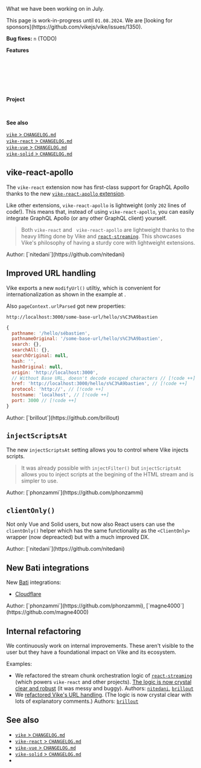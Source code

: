 
What we have been working on in July.

<Construction>
 This page is work-in-progress until <code>01.08.2024</code>.
</Construction>

<Contribution>
  We are [looking for sponsors](https://github.com/vikejs/vike/issues/1350).
</Contribution>

**Bug fixes:** `n` (TODO)

**Features**

<Link href="#vike-react-apollo" /><br/>
<Link href="#improved-url-handling" /><br/>
<Link href="#injectscriptsat" /><br/>
<Link href="#clientonly" /><br/>
<Link href="#new-bati-integrations" /><br/>

**Project**

<Link href="#internal-refactoring" /><br/>

**See also**

[`vike` > `CHANGELOG.md`](https://github.com/vikejs/vike/blob/main/CHANGELOG.md)  
[`vike-react` > `CHANGELOG.md`](https://github.com/vikejs/vike-react/blob/main/packages/vike-react/CHANGELOG.md)  
[`vike-vue` > `CHANGELOG.md`](https://github.com/vikejs/vike-vue/blob/main/packages/vike-vue/CHANGELOG.md)  
[`vike-solid` > `CHANGELOG.md`](https://github.com/vikejs/vike-solid/blob/main/CHANGELOG.md)  


## vike-react-apollo

The <Link href="/vike-react">`vike-react` extension</Link> now has first-class support for GraphQL Apollo thanks to the new [`vike-react-apollo` extension](https://github.com/vikejs/vike-react/tree/main/packages/vike-react-apollo#readme).

Like other extensions, `vike-react-apollo` is lightweight (only `202` lines of code!). This means that, instead of using `vike-react-apollo`, you can easily integrate GraphQL Apollo (or any other GraphQL client) yourself.

> Both `vike-react` and ` vike-react-apollo` are lightweight thanks to the heavy lifting done by Vike and [`react-streaming`](https://github.com/brillout/react-streaming). This showcases <Link href="/why">Vike's philosophy of having a sturdy core with lightweight extensions</Link>.

<Contribution>
  Author: [`nitedani`](https://github.com/nitedani)
</Contribution>


## Improved URL handling

Vike exports a new <Link href="/modifyUrl">`modifyUrl()` utiltiy</Link>, which is convenient for internationalization as shown in the example at <Link href="/i18n" />.

Also `pageContext.urlParsed` got new properties:

```
http://localhost:3000/some-base-url/hello/s%C3%A9bastien
```
```js
{
  pathname: '/hello/sébastien',
  pathnameOriginal: '/some-base-url/hello/s%C3%A9bastien',
  search: {},
  searchAll: {},
  searchOriginal: null,
  hash: '',
  hashOriginal: null,
  origin: 'http://localhost:3000',
  // Without Base URL, doesn't decode escaped characters // [!code ++]
  href: 'http://localhost:3000/hello/s%C3%A9bastien', // [!code ++]
  protocol: 'http://', // [!code ++]
  hostname: 'localhost', // [!code ++]
  port: 3000 // [!code ++]
}
```

<Contribution>
  Author: [`brillout`](https://github.com/brillout)
</Contribution>


## `injectScriptsAt`

The <Link href="/injectScriptsAt">new `injectScriptsAt` setting</Link> allows you to control where Vike injects scripts.

> It was already possible with <Link href="/injectFilter">`injectFilter()`</Link> but `injectScriptsAt` allows you to inject scripts at the begining of the <Link href="/streaming">HTML stream</Link> and is simpler to use.

<Contribution>
  Author: [`phonzammi`](https://github.com/phonzammi)
</Contribution>


## `clientOnly()`

Not only Vue and Solid users, but now also React users can use the <Link href="/clientOnly">`clientOnly()` helper</Link> which has the same functionality as the `<ClientOnly>` wrapper (now depreacted) but with a much improved DX.

<Contribution>
  Author: [`nitedani`](https://github.com/nitedani)
</Contribution>


## New Bati integrations

New [Bati](https://batijs.dev) integrations:
 - [Cloudflare](https://pages.cloudflare.com)

<Contribution>
  Author: [`phonzammi`](https://github.com/phonzammi), [`magne4000`](https://github.com/magne4000)
</Contribution>


## Internal refactoring

We continuously work on internal improvements. These aren't visible to the user but they have a foundational impact on Vike and its ecosystem.

Examples:
 - We refactored the stream chunk orchestration logic of [`react-streaming`](https://github.com/brillout/react-streaming) (which powers `vike-react` and other projects). [The logic is now crystal clear and robust](https://github.com/brillout/react-streaming/commit/c052e72f33254fd6deb474cd784fa4cee07b6e92#diff-52301d8ceb8d9165f156883711407609a842701365fc32f512083f81c7c02dc4) (it was messy and buggy).
   <Contribution>
     Authors: [`nitedani`](https://github.com/nitedani), [`brillout`](https://github.com/brillout)
   </Contribution>
 - We [refactored Vike's URL handling](https://github.com/vikejs/vike/compare/63b1f5caf36ea125d7ecf5271f10d0d9065ac916..09420db329dbaaa9dfe6b900964ff158f8a6f1b3~). (The logic is now crystal clear with lots of explanatory comments.)
   <Contribution>
     Authors: [`brillout`](https://github.com/brillout)
   </Contribution>


## See also

- [`vike` > `CHANGELOG.md`](https://github.com/vikejs/vike/blob/main/CHANGELOG.md)
- [`vike-react` > `CHANGELOG.md`](https://github.com/vikejs/vike-react/blob/main/packages/vike-react/CHANGELOG.md)
- [`vike-vue` > `CHANGELOG.md`](https://github.com/vikejs/vike-vue/blob/main/packages/vike-vue/CHANGELOG.md)
- [`vike-solid` > `CHANGELOG.md`](https://github.com/vikejs/vike-solid/blob/main/CHANGELOG.md)
- <Link href="/releases" />
